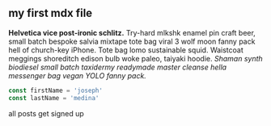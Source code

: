 
<section className="mdx-page">

## my first mdx file

**Helvetica vice post-ironic schlitz.** Try-hard mlkshk enamel pin craft beer, small batch bespoke salvia mixtape tote bag viral 3 wolf moon fanny pack hell of church-key iPhone. Tote bag lomo sustainable squid. Waistcoat meggings shoreditch edison bulb woke paleo, taiyaki hoodie. _Shaman synth biodiesel small batch taxidermy readymade master cleanse hella messenger bag vegan YOLO fanny pack._

<div className="code">
  
  ```js 
  const firstName = 'joseph' 
  const lastName = 'medina' 
  ```

</div>

<Link to="/posts" className="btn center-btn">
  all posts
</Link>
<Link to="/newsletter" className="btn center-btn">
  get signed up
</Link>
<Link to="/success"></Link>

</section>
